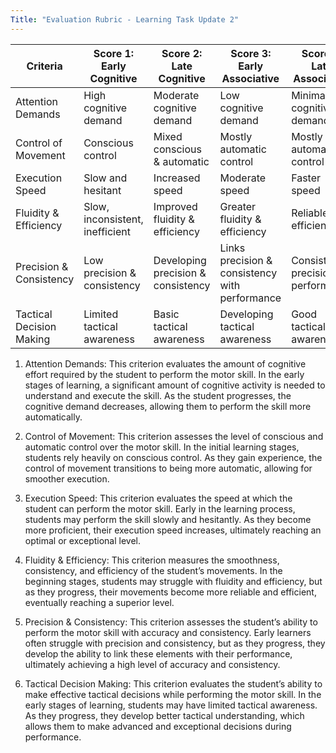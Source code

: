 ```yaml
---
Title: "Evaluation Rubric - Learning Task Update 2"
---
```


| **Criteria**             | **Score 1: Early Cognitive**    | **Score 2: Late Cognitive**        | **Score 3: Early Associative**                 | **Score 4: Late Associative**      | **Score 5: Early Autonomous**    | **Score 6: Late Autonomous**     |
|--------------------------|---------------------------------|------------------------------------|------------------------------------------------|------------------------------------|----------------------------------|----------------------------------|
| Attention Demands        | High cognitive demand           | Moderate cognitive demand          | Low cognitive demand                           | Minimal cognitive demand           | Minimal cognitive demand         | Minimal cognitive demand         |
| Control of Movement      | Conscious control               | Mixed conscious & automatic        | Mostly automatic control                       | Mostly automatic control           | Automatic control                | Automatic control                |
| Execution Speed          | Slow and hesitant               | Increased speed                    | Moderate speed                                 | Faster speed                       | Optimal speed                    | Exceptional speed                |
| Fluidity & Efficiency    | Slow, inconsistent, inefficient | Improved fluidity & efficiency     | Greater fluidity & efficiency                  | Reliable, efficient                | Highly efficient                 | Superior efficiency              |
| Precision & Consistency  | Low precision & consistency     | Developing precision & consistency | Links precision & consistency with performance | Consistent precision & performance | Accurate precision & performance | Superior precision & performance |
| Tactical Decision Making | Limited tactical awareness      | Basic tactical awareness           | Developing tactical awareness                  | Good tactical awareness            | Advanced tactical awareness      | Exceptional tactical awareness   |

1.  Attention Demands:
    This criterion evaluates the amount of cognitive effort required by the student to perform the motor skill. In the early stages of learning, a significant amount of cognitive activity is needed to understand and execute the skill. As the student progresses, the cognitive demand decreases, allowing them to perform the skill more automatically.

2.  Control of Movement:
    This criterion assesses the level of conscious and automatic control over the motor skill. In the initial learning stages, students rely heavily on conscious control. As they gain experience, the control of movement transitions to being more automatic, allowing for smoother execution.

3.  Execution Speed:
    This criterion evaluates the speed at which the student can perform the motor skill. Early in the learning process, students may perform the skill slowly and hesitantly. As they become more proficient, their execution speed increases, ultimately reaching an optimal or exceptional level.

4.  Fluidity & Efficiency:
    This criterion measures the smoothness, consistency, and efficiency of the student's movements. In the beginning stages, students may struggle with fluidity and efficiency, but as they progress, their movements become more reliable and efficient, eventually reaching a superior level.

5.  Precision & Consistency:
    This criterion assesses the student's ability to perform the motor skill with accuracy and consistency. Early learners often struggle with precision and consistency, but as they progress, they develop the ability to link these elements with their performance, ultimately achieving a high level of accuracy and consistency.

6.  Tactical Decision Making:
    This criterion evaluates the student's ability to make effective tactical decisions while performing the motor skill. In the early stages of learning, students may have limited tactical awareness. As they progress, they develop better tactical understanding, which allows them to make advanced and exceptional decisions during performance.
